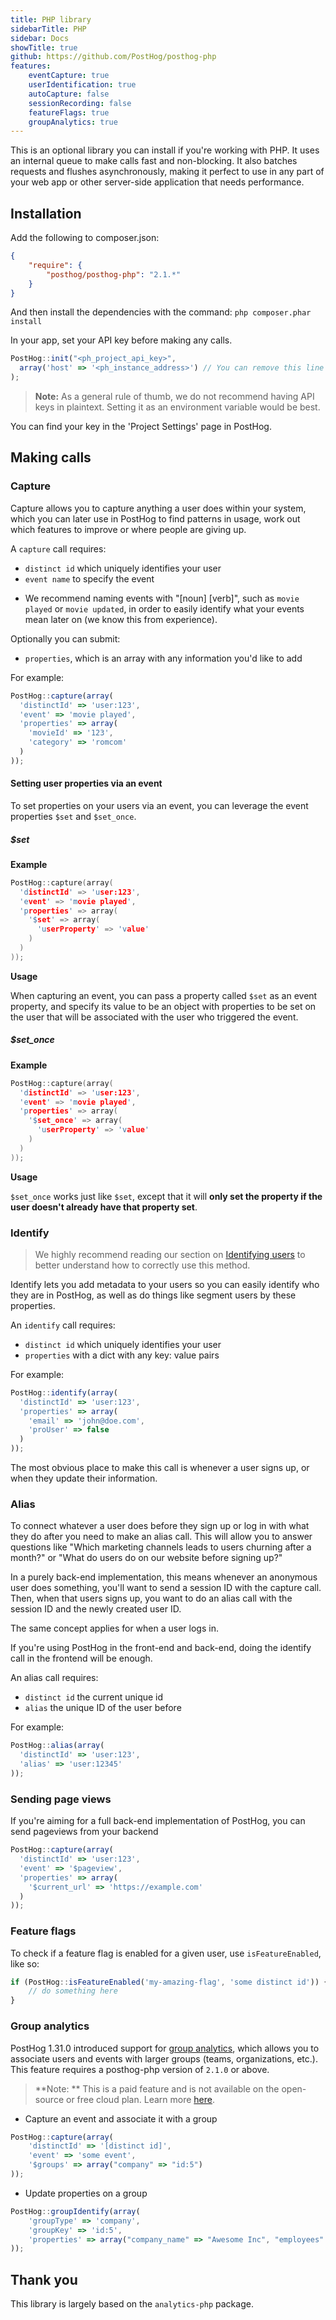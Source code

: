 ```yaml
---
title: PHP library
sidebarTitle: PHP
sidebar: Docs
showTitle: true
github: https://github.com/PostHog/posthog-php
features:
    eventCapture: true
    userIdentification: true
    autoCapture: false
    sessionRecording: false
    featureFlags: true
    groupAnalytics: true
---
```


This is an optional library you can install if you're working with PHP. It uses an internal queue to make calls fast and non-blocking. It also batches requests and flushes asynchronously, making it perfect to use in any part of your web app or other server-side application that needs performance.

## Installation

Add the following to composer.json:
```json
{
    "require": {
        "posthog/posthog-php": "2.1.*"
    }
}
```
And then install the dependencies with the command: `php composer.phar install`

In your app, set your API key before making any calls.

```js
PostHog::init("<ph_project_api_key>",
  array('host' => '<ph_instance_address>') // You can remove this line if you're using app.posthog.com
);
```

> **Note:** As a general rule of thumb, we do not recommend having API keys in plaintext. Setting it as an environment variable would be best.

You can find your key in the 'Project Settings' page in PostHog.

## Making calls

### Capture

Capture allows you to capture anything a user does within your system, which you can later use in PostHog to find patterns in usage, work out which features to improve or where people are giving up.

A `capture` call requires:
 - `distinct id` which uniquely identifies your user
 - `event name` to specify the event
  * We recommend naming events with "[noun] [verb]", such as `movie played` or `movie updated`, in order to easily identify what your events mean later on (we know this from experience).

Optionally you can submit:
- `properties`, which is an array with any information you'd like to add

For example:

```js
PostHog::capture(array(
  'distinctId' => 'user:123',
  'event' => 'movie played',
  'properties' => array(
    'movieId' => '123',
    'category' => 'romcom'
  )
));
```

#### Setting user properties via an event

To set properties on your users via an event, you can leverage the event properties `$set` and `$set_once`.

##### $set

**Example**

```c
PostHog::capture(array(
  'distinctId' => 'user:123',
  'event' => 'movie played',
  'properties' => array(
    '$set' => array(
      'userProperty' => 'value'
    )
  )
));
```

**Usage**

When capturing an event, you can pass a property called `$set` as an event property, and specify its value to be an object with properties to be set on the user that will be associated with the user who triggered the event.

##### $set_once

**Example**

```c
PostHog::capture(array(
  'distinctId' => 'user:123',
  'event' => 'movie played',
  'properties' => array(
    '$set_once' => array(
      'userProperty' => 'value'
    )
  )
));
```

**Usage**

`$set_once` works just like `$set`, except that it will **only set the property if the user doesn't already have that property set**.

### Identify

> We highly recommend reading our section on [Identifying users](/docs/integrate/identifying-users) to better understand how to correctly use this method.

Identify lets you add metadata to your users so you can easily identify who they are in PostHog, as well as do things 
like segment users by these properties.

An `identify` call requires:
- `distinct id` which uniquely identifies your user
- `properties` with a dict with any key: value pairs 


For example:

```js
PostHog::identify(array(
  'distinctId' => 'user:123',
  'properties' => array(
    'email' => 'john@doe.com',
    'proUser' => false
  )
));
```

The most obvious place to make this call is whenever a user signs up, or when they update their information.

### Alias

To connect whatever a user does before they sign up or log in with what they do after you need to make an alias call. This will allow you to answer questions like "Which marketing channels leads to users churning after a month?" or "What do users do on our website before signing up?"

In a purely back-end implementation, this means whenever an anonymous user does something, you'll want to send a session ID with the capture call. Then, when that users signs up, you want to do an alias call with the session ID and the newly created user ID.

The same concept applies for when a user logs in.

If you're using PostHog in the front-end and back-end, doing the identify call in the frontend will be enough.

An alias call requires:
* `distinct id` the current unique id
* `alias` the unique ID of the user before

For example:

```js
PostHog::alias(array(
  'distinctId' => 'user:123',
  'alias' => 'user:12345'
));
```

### Sending page views

If you're aiming for a full back-end implementation of PostHog, you can send pageviews from your backend

```js
PostHog::capture(array(
  'distinctId' => 'user:123',
  'event' => '$pageview',
  'properties' => array(
    '$current_url' => 'https://example.com'
  )
));
```

### Feature flags

To check if a feature flag is enabled for a given user, use `isFeatureEnabled`, like so:

```js
if (PostHog::isFeatureEnabled('my-amazing-flag', 'some distinct id')) {
    // do something here
}
```

### Group analytics

PostHog 1.31.0 introduced support for [group analytics](/docs/user-guides/group-analytics), which allows you to associate users and events with larger groups (teams, organizations, etc.). This feature requires a posthog-php version of `2.1.0` or above.

> **Note: ** This is a paid feature and is not available on the open-source or free cloud plan. Learn more [here](/pricing).

-   Capture an event and associate it with a group

```js
PostHog::capture(array(
    'distinctId' => '[distinct id]',
    'event' => 'some event',
    '$groups' => array("company" => "id:5")
));
```

-   Update properties on a group

```js
PostHog::groupIdentify(array(
    'groupType' => 'company',
    'groupKey' => 'id:5',
    'properties' => array("company_name" => "Awesome Inc", "employees" => 11)
));
```

## Thank you

This library is largely based on the `analytics-php` package.
